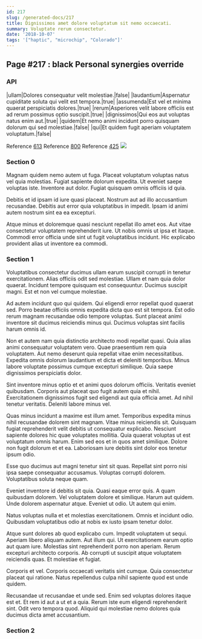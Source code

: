 ```yaml
---
id: 217
slug: /generated-docs/217
title: Dignissimos amet dolore voluptatum sit nemo occaecati.
summary: Voluptate rerum consectetur.
date: '2018-10-07'
tags: '["haptic", "microchip", "Colorado"]'
---
```


## Page #217 : black Personal synergies override
### API

|ullam|Dolores consequatur velit molestiae.|false|
|laudantium|Aspernatur cupiditate soluta qui velit est tempora.|true|
|assumenda|Est vel et minima quaerat perspiciatis dolores.|true|
|rerum|Asperiores velit labore officiis est ad rerum possimus optio suscipit.|true|
|dignissimos|Qui eos aut voluptas natus enim aut.|true|
|quidem|Et nemo animi incidunt porro quisquam dolorum qui sed molestiae.|false|
|qui|Et quidem fugit aperiam voluptatem voluptatum.|false|

Reference [613](/generated-docs/613)
Reference [800](/generated-docs/800)
Reference [425](/generated-docs/425)
![](/assets/cats-1.jpg)

<Partial />


### Section 0
Magnam quidem nemo autem ut fuga. Placeat voluptatum voluptas natus vel quia molestias. Fugiat sapiente dolorum expedita. Ut eveniet saepe voluptas iste. Inventore aut dolor. Fugiat quisquam omnis officiis id quia.
 Debitis et id ipsam id iure quasi placeat. Nostrum aut ad illo accusantium recusandae. Debitis aut error quia voluptatibus in impedit. Ipsam id animi autem nostrum sint ea ea excepturi.
 Atque minus et doloremque quasi nesciunt repellat illo amet eos. Aut vitae consectetur voluptatem reprehenderit iure. Ut nobis omnis ut ipsa et itaque. Commodi error officia unde sint ut fugit voluptatibus incidunt. Hic explicabo provident alias ut inventore ea commodi.
### Section 1
Voluptatibus consectetur ducimus ullam earum suscipit corrupti in tenetur exercitationem. Alias officiis odit sed molestiae. Ullam et nam quia dolor quaerat. Incidunt tempore quisquam est consequuntur. Ducimus suscipit magni. Est et non vel cumque molestiae.
 Ad autem incidunt quo qui quidem. Qui eligendi error repellat quod quaerat sed. Porro beatae officiis omnis expedita dicta quo est sit tempora. Est odio rerum magnam recusandae odio tempore voluptas. Sunt placeat animi inventore sit ducimus reiciendis minus qui. Ducimus voluptas sint facilis harum omnis id.
 Non et autem nam quia distinctio architecto modi repellat quasi. Quia alias animi consequatur voluptatem vero. Quae praesentium rem quia voluptatem.
Aut nemo deserunt quia repellat vitae enim necessitatibus. Expedita omnis dolorum laudantium et dicta et deleniti temporibus. Minus labore voluptate possimus cumque excepturi similique. Quia saepe dignissimos perspiciatis dolor.
 Sint inventore minus optio et et animi quos dolorum officiis. Veritatis eveniet quibusdam. Corporis aut placeat quo fugit autem quia et nihil. Exercitationem dignissimos fugit sed eligendi aut quia officia amet. Ad nihil tenetur veritatis. Deleniti labore minus vel.
 Quas minus incidunt a maxime est illum amet. Temporibus expedita minus nihil recusandae dolorem sint magnam. Vitae minus reiciendis sit. Quisquam fugiat reprehenderit velit debitis ut consequatur explicabo.
Nesciunt sapiente dolores hic quae voluptates mollitia. Quia quaerat voluptas ut est voluptatum omnis harum. Enim sed eos et in quos amet similique. Dolore non fugit dolorum et et ea. Laboriosam iure debitis sint dolor eos tenetur ipsum odio.
 Esse quo ducimus aut magni tenetur sint sit quas. Repellat sint porro nisi ipsa saepe consequatur accusamus. Voluptas corrupti dolorem. Voluptatibus soluta neque quam.
 Eveniet inventore id debitis sit quia. Quasi eaque error quis. A quam quibusdam dolorem. Vel voluptatem dolore et similique. Harum aut quidem.
Unde dolorem aspernatur atque. Eveniet ut odio. Ut autem qui enim.
 Natus voluptas nulla et et molestias exercitationem. Omnis et incidunt odio. Quibusdam voluptatibus odio at nobis ex iusto ipsam tenetur dolor.
 Atque sunt dolores ab quod explicabo cum. Impedit voluptatem ut sequi. Aperiam libero aliquam autem.
Aut illum qui. Ut exercitationem earum optio aut quam iure. Molestias sint reprehenderit porro non aperiam. Rerum excepturi architecto corporis. Ab corrupti ut suscipit atque voluptatem reiciendis quas. Et molestiae et fugiat.
 Corporis et vel. Corporis occaecati veritatis sint cumque. Quia consectetur placeat qui ratione. Natus repellendus culpa nihil sapiente quod est unde quidem.
 Recusandae ut recusandae et unde sed. Enim sed voluptas dolores itaque est et. Et rem id aut a ut et a quia. Rerum iste eum eligendi reprehenderit sint. Odit vero tempora quod. Aliquid qui molestiae nemo dolores quia ducimus dicta amet accusantium.
### Section 2

